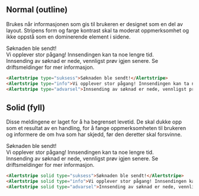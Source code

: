 
## Normal (outline)

Brukes når informasjonen som gis til brukeren er designet som en del av layout. Stripens form og farge kontrast skal ta moderat oppmerksomhet og ikke oppstå som en dominerende element i sidene.

<Example>
    <Alertstripe type="suksess">Søknaden ble sendt!</Alertstripe><br/>
    <Alertstripe type="info">Vi opplever stor pågang! Innsendingen kan ta noe lengre tid.</Alertstripe><br/>
    <Alertstripe type="advarsel">Innsending av søknad er nede, vennligst prøv igjen senere. Se <Lenke href="#">driftsmeldinger</Lenke> for mer informasjon.</Alertstripe>
</Example>

```html
<Alertstripe type="suksess">Søknaden ble sendt!</Alertstripe>
<Alertstripe type="info">Vi opplever stor pågang! Innsendingen kan ta noe lengre tid.</Alertstripe>
<Alertstripe type="advarsel">Innsending av søknad er nede, vennligst prøv igjen senere. Se <a>driftsmeldinger</a> for mer informasjon.</Alertstripe>
```

## Solid (fyll)

Disse meldingene er laget for å ha begrenset levetid. De skal dukke opp som et resultat av en handling, for å fange oppmerksomheten til brukeren og informere de om hva som har skjedd, før den deretter skal forsvinne.

<Example>
    <Alertstripe solid type="suksess">Søknaden ble sendt!</Alertstripe><br/>
    <Alertstripe solid type="info">Vi opplever stor pågang! Innsendingen kan ta noe lengre tid.</Alertstripe><br/>
    <Alertstripe solid type="advarsel">Innsending av søknad er nede, vennligst prøv igjen senere. Se <Lenke href="#">driftsmeldinger</Lenke> for mer informasjon.</Alertstripe>
</Example>

```html
<Alertstripe solid type="suksess">Søknaden ble sendt!</Alertstripe>
<Alertstripe solid type="info">Vi opplever stor pågang! Innsendingen kan ta noe lengre tid.</Alertstripe>
<Alertstripe solid type="advarsel">Innsending av søknad er nede, vennligst prøv igjen senere. Se <a>driftsmeldinger</a> for mer informasjon.</Alertstripe>
```